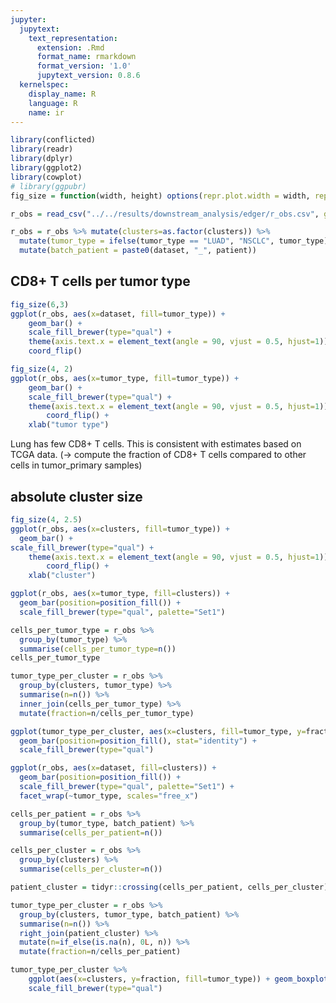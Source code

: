```yaml
---
jupyter:
  jupytext:
    text_representation:
      extension: .Rmd
      format_name: rmarkdown
      format_version: '1.0'
      jupytext_version: 0.8.6
  kernelspec:
    display_name: R
    language: R
    name: ir
---
```


```r
library(conflicted)
library(readr)
library(dplyr)
library(ggplot2)
library(cowplot)
# library(ggpubr)
fig_size = function(width, height) options(repr.plot.width = width, repr.plot.height = height)
```

```r
r_obs = read_csv("../../results/downstream_analysis/edger/r_obs.csv", guess_max=100000)
```

```r
r_obs = r_obs %>% mutate(clusters=as.factor(clusters)) %>%
  mutate(tumor_type = ifelse(tumor_type == "LUAD", "NSCLC", tumor_type)) %>%
  mutate(batch_patient = paste0(dataset, "_", patient))
```

## CD8+ T cells per tumor type

```r
fig_size(6,3)
ggplot(r_obs, aes(x=dataset, fill=tumor_type)) +
    geom_bar() + 
    scale_fill_brewer(type="qual") + 
    theme(axis.text.x = element_text(angle = 90, vjust = 0.5, hjust=1)) + 
    coord_flip()
```

```r
fig_size(4, 2)
ggplot(r_obs, aes(x=tumor_type, fill=tumor_type)) +
    geom_bar() + 
    scale_fill_brewer(type="qual") + 
    theme(axis.text.x = element_text(angle = 90, vjust = 0.5, hjust=1)) + 
        coord_flip() + 
    xlab("tumor type")
```

Lung has few CD8+ T cells. This is consistent with estimates based on TCGA data. 
(-> compute the fraction of CD8+ T cells compared to other cells in tumor_primary samples) 


## absolute cluster size

```r
fig_size(4, 2.5)
ggplot(r_obs, aes(x=clusters, fill=tumor_type)) + 
  geom_bar() +
scale_fill_brewer(type="qual") + 
    theme(axis.text.x = element_text(angle = 90, vjust = 0.5, hjust=1)) + 
        coord_flip() + 
    xlab("cluster")
```

```r
ggplot(r_obs, aes(x=tumor_type, fill=clusters)) + 
  geom_bar(position=position_fill()) + 
  scale_fill_brewer(type="qual", palette="Set1")
```

```r
cells_per_tumor_type = r_obs %>% 
  group_by(tumor_type) %>%
  summarise(cells_per_tumor_type=n())
cells_per_tumor_type
```

```r
tumor_type_per_cluster = r_obs %>% 
  group_by(clusters, tumor_type) %>% 
  summarise(n=n()) %>% 
  inner_join(cells_per_tumor_type) %>% 
  mutate(fraction=n/cells_per_tumor_type)
```

```r
ggplot(tumor_type_per_cluster, aes(x=clusters, fill=tumor_type, y=fraction)) + 
  geom_bar(position=position_fill(), stat="identity") + 
  scale_fill_brewer(type="qual")
```

```r
ggplot(r_obs, aes(x=dataset, fill=clusters)) + 
  geom_bar(position=position_fill()) + 
  scale_fill_brewer(type="qual", palette="Set1") +  
  facet_wrap(~tumor_type, scales="free_x")
```

```r
cells_per_patient = r_obs %>% 
  group_by(tumor_type, batch_patient) %>%
  summarise(cells_per_patient=n())
```

```r
cells_per_cluster = r_obs %>% 
  group_by(clusters) %>%
  summarise(cells_per_cluster=n())
```

```r
patient_cluster = tidyr::crossing(cells_per_patient, cells_per_cluster)
```

```r
tumor_type_per_cluster = r_obs %>% 
  group_by(clusters, tumor_type, batch_patient) %>% 
  summarise(n=n()) %>% 
  right_join(patient_cluster) %>% 
  mutate(n=if_else(is.na(n), 0L, n)) %>% 
  mutate(fraction=n/cells_per_patient) 
```

```r
tumor_type_per_cluster %>% 
    ggplot(aes(x=clusters, y=fraction, fill=tumor_type)) + geom_boxplot() + 
    scale_fill_brewer(type="qual")
```

```r

```
